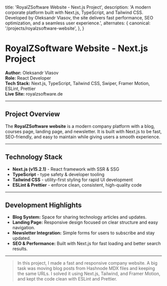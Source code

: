 
  title: 'RoyalZSoftware Website - Next.js Project',
  description:
    'A modern corporate platform built with Next.js, TypeScript, and Tailwind CSS. Developed by Oleksandr Vlasov, the site delivers fast performance, SEO optimization, and a seamless user experience.',
  alternates: {
    canonical: '/projects/royalzsoftware-website',
  },
}

<Cover
  src="/projects/royalzsoftware.png"
  alt="RoyalZSoftware Website Screenshot"
  caption="royalzsoftware.de"
/>

# RoyalZSoftware Website - Next.js Project

**Author:** Oleksandr Vlasov  
**Role:** React Developer  
**Tech Stack:** Next.js, TypeScript, Tailwind CSS, Swiper, Framer Motion, ESLint, Prettier  
**Live Site:** <Link href="https://royalzsoftware.de" target="_blank" rel="noopener noreferrer">royalzsoftware.de</Link>

---

## Project Overview

The **RoyalZSoftware website** is a modern company platform with a blog, courses page, landing page, and newsletter.
It is built with Next.js to be fast, SEO-friendly, and easy to maintain while giving users a smooth experience.

---

## Technology Stack

- **Next.js (v15.2.1)** - React framework with SSR & SSG
- **TypeScript** - type safety & developer tooling
- **Tailwind CSS** - utility-first styling for rapid UI development
- **ESLint & Prettier** - enforce clean, consistent, high-quality code

---

## Development Highlights  

- **Blog System:** Space for sharing technology articles and updates.  
- **Landing Page:** Responsive design focused on clear structure and easy navigation.  
- **Newsletter Integration:** Simple forms for users to subscribe and stay updated.  
- **SEO & Performance:** Built with Next.js for fast loading and better search results.

---

> In this project, I made a fast and responsive company website. A big task was moving blog posts from Hashnode MDX files and keeping the same URLs. I solved it using Next.js, Tailwind, and Framer Motion, and kept the code clean with ESLint and Prettier.
